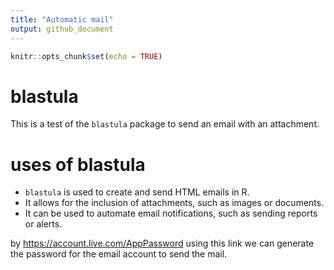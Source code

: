 ```yaml
---
title: "Automatic mail"
output: github_document
---
```


```r
knitr::opts_chunk$set(echo = TRUE)
```

# blastula
This is a test of the `blastula` package to send an email with an attachment.

# uses of blastula
- `blastula` is used to create and send HTML emails in R.
- It allows for the inclusion of attachments, such as images or documents.
- It can be used to automate email notifications, such as sending reports or alerts.

by <https://account.live.com/AppPassword> using this link we can generate the password for the email account to send the mail.

